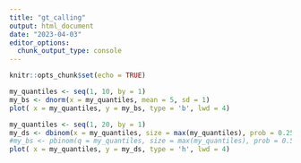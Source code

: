 ```yaml
---
title: "gt_calling"
output: html_document
date: "2023-04-03"
editor_options: 
  chunk_output_type: console
---
```


```r
knitr::opts_chunk$set(echo = TRUE)
```


```r
my_quantiles <- seq(1, 10, by = 1)
my_bs <- dnorm(x = my_quantiles, mean = 5, sd = 1)
plot( x = my_quantiles, y = my_bs, type = 'b', lwd = 4)
```



```r
my_quantiles <- seq(1, 20, by = 1)
my_ds <- dbinom(x = my_quantiles, size = max(my_quantiles), prob = 0.25)
#my_bs <- pbinom(q = my_quantiles, size = max(my_quantiles), prob = 0.5, lower.tail = TRUE, log.p = FALSE)
plot( x = my_quantiles, y = my_ds, type = 'h', lwd = 4)
```






